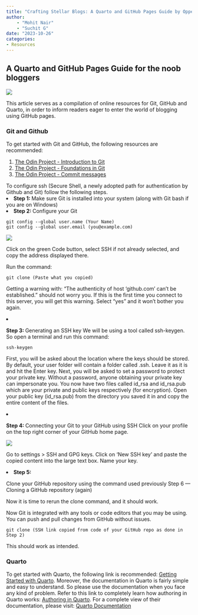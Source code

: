 ```yaml
---
title: "Crafting Stellar Blogs: A Quarto and GitHub Pages Guide by Oppenheimer and Skywalker"
author: 
    - "Mohit Nair"
    - "Suchit G"
date: "2023-10-26"
categories:
- Resources
---
```


<h2>A Quarto and GitHub Pages Guide for the noob bloggers</h2>

![](thumbnail.jpg)

This article serves as a compilation of online resources for Git, GitHub and Quarto, in order to inform readers eager to enter the world of blogging using GitHub pages. 
<h3>Git and Github</h3>
To get started with Git and GitHub, the following resources are recommended:
<ol>
<li><a href = "https://www.theodinproject.com/lessons/foundations-introduction-to-git">The Odin Project - Introduction to Git</a></li>
<li><a href = "https://www.theodinproject.com/lessons/foundations-git-basics">The Odin Project - Foundations in Git</a></li>
<li><a href = "https://www.theodinproject.com/lessons/foundations-commit-messages">The Odin Project - Commit messages</a></li>
</ol>

To configure ssh (Secure Shell, a newly adopted path for authentication by Github and Git) follow the following steps.
<li><b>Step 1: </b>Make sure Git is installed into your system (along with Git bash if you are on Windows)</li>
<li><b>Step 2: </b>Configure your Git</li>
```
git config --global user.name (Your Name)
git config --global user.email (you@example.com)
```
![](1.png)

Click on the green Code button, select SSH if not already selected, and copy the address displayed there.

Run the command: 
```
git clone (Paste what you copied)
```
Getting a warning with: “The authenticity of host ‘github.com’ can’t be established.” should not worry you. If this is the first time you connect to this server, you will get this warning. Select “yes” and it won’t bother you again.



<li><b>Step 3: </b>Generating an SSH key
We will be using a tool called ssh-keygen. So open a terminal and run this command:
```
ssh-keygen
```
First, you will be asked about the location where the keys should be stored. By default, your user folder will contain a folder called .ssh. Leave it as it is and hit the Enter key.
Next, you will be asked to set a password to protect your private key. Without a password, anyone obtaining your private key can impersonate you.
You now have two files called id_rsa and id_rsa.pub which are your private and public keys respectively (for encryption).
Open your public key (id_rsa.pub) from the directory you saved it in and copy the entire content of the files.

<li><b>Step 4: </b>Connecting your Git to your GitHub using SSH
Click on your profile on the top right corner of your GitHub home page.






![](2.png)








Go to settings > SSH and GPG keys.
Click on 'New SSH key' and paste the copied content into the large text box. Name your key.

<li><b>Step 5: </b></li>Clone your GitHub repository using the command used previously
Step 6 — Cloning a GitHub repository (again)

Now it is time to rerun the clone command, and it should work.

Now Git is integrated with any tools or code editors that you may be using. You can push and pull changes from GitHub without issues.
```
git clone (SSH link copied from code of your GitHub repo as done in Step 2)
```
This should work as intended.




<h3>Quarto</h3>
To get started with Quarto, the following link is recommended: <a href = "https://quarto.org/docs/get-started/">Getting Started with Quarto</a>.
Moreover, the documentation in Quarto is fairly simple and easy to understand. So please use the documentation when you face any kind of problem.
Refer to this link to completely learn how authoring in Quarto works: <a href = "https://quarto.org/docs/get-started/authoring/vscode.html">Authoring in Quarto</a>. For a complete view of their documentation, please visit: <a href = "https://quarto.org/docs/guide/">Quarto Documentation</a>



